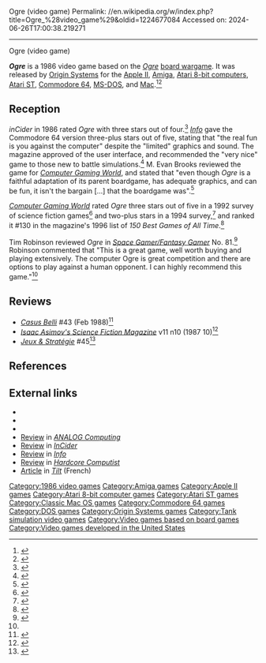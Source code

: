 Ogre (video game)
Permalink: //en.wikipedia.org/w/index.php?title=Ogre_%28video_game%29&oldid=1224677084
Accessed on: 2024-06-26T17:00:38.219271



------
Ogre (video game)
{{Short description|1986 video game}}
{{distinguish|Ogre (2017 video game)}}
{{more citations needed|date=October 2017}}
{{Infobox video game
|title= ''Ogre''
|image= Ogre Apple II.jpg
|caption= Apple II cover art
|developer= [[Origin Systems]]
|publisher= Origin Systems
|designer=
|engine=
|released= 1986
|genre= 
|modes= 
|platforms= [[Apple II]], [[Amiga]], [[Atari 8-bit]], [[Atari ST]], [[Commodore 64]], [[MS-DOS]], [[Mac (computer)|Mac]]
}}

'''''Ogre''''' is a 1986 video game based on the ''[[Ogre (board game)|Ogre]]'' [[board wargame]]. It was released by [[Origin Systems]] for the [[Apple II]], [[Amiga]], [[Atari 8-bit computers]], [[Atari ST]], [[Commodore 64]], [[MS-DOS]], and [[Mac (computer)|Mac]].<ref name="antic">{{cite journal
 | title=Ogre
 | type=Review
 | journal=Antic
 |date=August 1987
 | volume=6
 | issue=4
 | first=John
 | last=Stanoch
 | pages=27}}</ref><ref name="mobygames">{{cite web
    | url=http://www.mobygames.com/game/ogre/release-info
    | title=Release Information for Ogre
    | publisher=[[MobyGames]]
    | access-date=2008-02-27}}</ref>

==Reception==
{{Video game reviews
| CGW = {{rating|2.5|5}}{{r|brooks199405}}
}}

''inCider'' in 1986 rated ''Ogre'' with three stars out of four.<ref name="murphy198612">{{cite news | url=https://archive.org/stream/inCider_86-12#page/n175/mode/2up | title=Game Room | work=inCider | date=December 1986 | access-date=4 February 2015 | author=Murphy, Brian J. | pages=169–170}}</ref> ''[[Info (magazine)|Info]]'' gave the Commodore 64 version three-plus stars out of five, stating that "the real fun is you against the computer" despite the "limited" graphics and sound. The magazine approved of the user interface, and recommended the "very nice" game to those new to battle simulations.<ref name="info198701">{{Cite magazine |last1=Dunnington |first1=Benn |last2=Brown |first2=Mark R. |last3=Malcolm |first3=Tom |date=January–February 1987 |title=64/128 Gallery |url=https://archive.org/stream/info-magazine-13/Info_Issue_13_1987_Jan-Feb#page/n13/mode/2up |magazine=Info |pages=14–21}}</ref> M. Evan Brooks reviewed the game for ''[[Computer Gaming World]]'', and stated that "even though ''Ogre'' is a faithful adaptation of its parent boardgame, has adequate graphics, and can be fun, it isn't the bargain [...] that the boardgame was".<ref name="CGW36">{{cite magazine |last=Brooks |first=M. Evan  |title=Ogre |magazine=Computer Gaming World |date=April 1987 |volume=1 |issue=36 |pages=46–47}}</ref>

''[[Computer Gaming World]]'' rated ''Ogre'' three stars out of five in a 1992 survey of science fiction games<ref name="brooks199211">{{cite magazine | url=http://www.cgwmuseum.org/galleries/index.php?year=1992&pub=2&id=100 | title=Strategy & Wargames: The Future (2000-....) | magazine=Computer Gaming World | date=1992–2011 | access-date=4 July 2014 | author=Brooks, M. Evan | pages=99}}</ref> and two-plus stars in a 1994 survey,<ref name="brooks199405">{{Cite magazine
 |last=Brooks
 |first=M. Evan
 |date=May 1994
 |title=Never Trust A Gazfluvian Flingschnogger!
 |url=http://www.cgwmuseum.org/galleries/index.php?year=1994&pub=2&id=118 
 |magazine=Computer Gaming World
 |pages=42–58}}</ref> and ranked it #130 in the magazine's 1996 list of ''150 Best Games of All Time''.<ref name="computergamingworld">{{cite magazine | url=http://www.cgwmuseum.org/galleries/index.php?year=1996&pub=2&id=148 | title=150 Best Games of All Time | magazine=Computer Gaming World | date=November 1996 | access-date=25 March 2016 | pages=64–80}}</ref>

Tim Robinson reviewed ''Ogre'' in ''[[The Space Gamer|Space Gamer/Fantasy Gamer]]'' No. 81.<ref name="SG">{{cite journal|last=Robinson |first=Tim |date=1987|title=Ogre|journal=[[The Space Gamer|Space Gamer/Fantasy Gamer]]|publisher=[[Diverse Talents, Incorporated]]|issue=81|pages=43}}</ref> Robinson commented that "This is a great game, well worth buying and playing extensively. The computer Ogre is great competition and there are options to play against a human opponent. I can highly recommend this game."<ref name="SG"/>

==Reviews==
* ''[[Casus Belli (magazine)|Casus Belli]]'' #43 (Feb 1988)<ref>{{Cite web|url=https://rpggeek.com/rpgissuearticle/139001/ludotique|title = Ludotique &#124; Article &#124; RPGGeek}}</ref>
*''[[Isaac Asimov's Science Fiction Magazine]]'' v11 n10 (1987 10)<ref>{{cite web | url=https://archive.org/details/Asimovs_v11n10_1987-10/page/n21/mode/2up | title=Asimov's v11n10 (1987 10) }}</ref>
*''[[:fr:Jeux et Stratégie|Jeux & Stratégie]]'' #45<ref>{{cite web | url=https://archive.org/details/jeux-et-strategie-45/page/64/mode/2up | title=Jeux & stratégie 45 | date=June 1987 }}</ref>

==References==
{{reflist}}

==External links==
* {{lemon64 game|id=3526|name=Ogre}}
* {{atarimania|id=25661}}
* {{atarimania|id=6689}}
*[https://archive.org/details/analog-computing-magazine-54/page/n87/mode/2up Review] in ''[[ANALOG Computing]]''
*[https://archive.org/details/inCider_86-12/page/n173/mode/2up Review] in ''[[InCider]]''
*[https://archive.org/details/info-magazine-13/page/n13/mode/2up Review] in ''[[.info (magazine)|Info]]''
*[https://archive.org/details/computist-scan-40/page/n19/mode/2up Review] in ''[[Hardcore Computist]]''
*[https://archive.org/details/Tilt037/page/n141/mode/2up Article] in ''[[Tilt (French magazine)|Tilt]]'' (French)

{{Origin Systems}}

[[Category:1986 video games]]
[[Category:Amiga games]]
[[Category:Apple II games]]
[[Category:Atari 8-bit computer games]]
[[Category:Atari ST games]]
[[Category:Classic Mac OS games]]
[[Category:Commodore 64 games]]
[[Category:DOS games]]
[[Category:Origin Systems games]]
[[Category:Tank simulation video games]]
[[Category:Video games based on board games]]
[[Category:Video games developed in the United States]]


{{videogame-stub}}